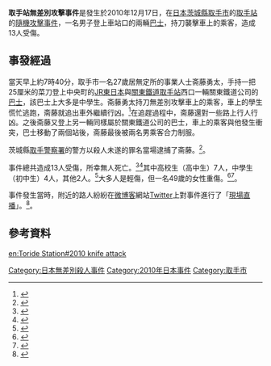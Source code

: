 {{Infobox civilian attack
|title=取手站無差別攻擊事件
|image=Toride-Sta-West.JPG
|caption= 事件發生的[[取手站|取手站]]西口
|date=2010年12月17日
|time= 上午7時40分
|timezone=[[日本標準時間|日本標準時間]]
|type=持刀刺人
|fatalities=
|injuries=13人
|perps = 斋藤勇太
|weapons = 菜刀
|coordinates=
}}
'''取手站無差別攻擊事件'''是發生於2010年12月17日，在[[日本|日本]][[茨城縣|茨城縣]][[取手市|取手市]]的[[取手站|取手站]]的[[隨機殺人|隨機攻擊事件]]，一名男子登上車站口的兩輛[[巴士|巴士]]，持刀襲擊車上的乘客，造成13人受傷。

==事發經過==
當天早上約7時40分，取手市一名27歲居無定所的事業人士斋藤勇太，手持一把25厘米的菜刀登上中央町的[[JR東日本|JR東日本]]與[[關東鐵道|關東鐵道]][[取手站|取手站]]西口一輛關東鐵道公司的[[巴士|巴士]]，該巴士上大多是中學生。斋藤勇太持刀無差別攻擊車上的乘客，車上的學生慌忙逃跑，斋藤就追出車外繼續行凶。<ref>{{cite news|url=http://www3.nhk.or.jp/knews/20101217/k10015907571000.html|script-title=ja:13人刺されけが 男を逮捕|newspaper=NHK|date=2010-12-17}}{{dead link|date=2017年12月 |bot=InternetArchiveBot |fix-attempted=yes }}</ref>在追趕過程中，斋藤還對一些路上行人行凶。之後斋藤又登上另一輛同樣屬於關東鐵道公司的巴士，車上的乘客與他發生衝突，巴士移動了兩個站後，斋藤最後被兩名男乘客合力制服。

茨城縣[[取手警察署|取手警察署]]的警方以殺人未遂的罪名當場逮捕了斋藤。<ref>{{cite news |url=http://www.nhk.or.jp/news/html/20101217/t10015908401000.html |script-title=ja:男が刃物振り回し13人けが |newspaper=NHK |date=2010-12-17 |archiveurl=https://web.archive.org/web/20101220112659/http://www.nhk.or.jp/news/html/20101217/t10015908401000.html |archivedate=2010-12-20 |deadurl=yes |accessdate=2010-12-17 }}</ref>。 

事件總共造成13人受傷，所幸無人死亡。<ref>{{cite news|url=http://sankei.jp.msn.com/affairs/crime/101217/crm1012170917007-n1.htm|script-title=ja:殺人未遂で27歳無職男を逮捕　被害者はバス通学中の女子高生ら|newspaper=產經新聞|date=2010-12-17|deadurl=yes|archiveurl=https://web.archive.org/web/20101220025116/http://sankei.jp.msn.com/affairs/crime/101217/crm1012170917007-n1.htm|archivedate=2010-12-20|accessdate=2010-12-17}}</ref><ref>{{cite news |url=http://www.asahi.com/national/update/1217/TKY201012170107.html |script-title=ja:取手駅前、登校バス乗りこみ切りつけ 13人重軽傷 |newspaper=朝日新聞 |date=2010-12-17 |archiveurl=https://web.archive.org/web/20101218040640/http://www.asahi.com/national/update/1217/TKY201012170107.html |archivedate=2010-12-18 |deadurl=yes |accessdate=2010-12-17 }}</ref>其中高校生（高中生）7人，中學生（初中生）4人，其他2人。<ref>{{cite news|url=http://www.yomiuri.co.jp/national/news/20101217-OYT1T00161.htm?from=y10|script-title=ja:取手でバスに27歳刃物男…中高生ら13人けが|newspaper=讀賣新聞|date=2010-12-17}}</ref>大多人是輕傷，但一名49歲的女性重傷。<ref>{{cite news|url=http://www.saga-s.co.jp/news/global/corenews.0.1787819.article.html|script-title=ja:茨城、男に中高生ら４人刺される ／ バスの中、計１３人搬送|newspaper=佐賀新聞|date=2010-12-17}}{{dead link|date=2017年12月 |bot=InternetArchiveBot |fix-attempted=yes }}</ref><ref>{{cite news|url=http://www.chinanews.com.cn/gj/2010/12-17/2728290.shtml|title=日本火车站外发生持刀袭击案 27岁男子捅伤13人|newspaper=中国新闻网|date=2010-12-17|accessdate=2010-12-17|archive-date=2010-12-20|archive-url=https://web.archive.org/web/20101220052330/http://www.chinanews.com.cn/gj/2010/12-17/2728290.shtml|dead-url=no}}</ref>。

事件發生當時，附近的路人紛紛在[[微博客|微博客]]網站[[Twitter|Twitter]]上對事件進行了「[[現場直播|現場直播]]」。<ref>{{cite news|url=http://sankei.jp.msn.com/affairs/crime/101217/crm1012170906006-n1.htm|script-title=ja:「通り魔っぽい」「母校の生徒が被害」…通行人がツイッターで事件を中継|newspaper=產經新聞|date=2010-12-17|deadurl=yes|archiveurl=https://web.archive.org/web/20101220023529/http://sankei.jp.msn.com/affairs/crime/101217/crm1012170906006-n1.htm|archivedate=2010-12-20|accessdate=2010-12-17}}</ref>。

==參考資料==
{{reflist}}

[[Category:日本無差別殺人事件|Category:日本無差別殺人事件]]
[[Category:2010年日本事件|Category:2010年日本事件]]
[[Category:取手市|Category:取手市]]

[[en:Toride_Station#2010_knife_attack|en:Toride Station#2010 knife attack]]